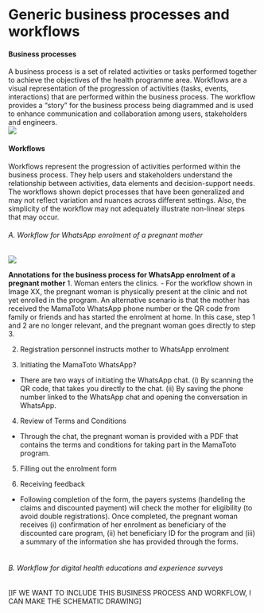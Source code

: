 # Generic business processes and workflows

#### Business processes
A business process is a set of related activities or tasks performed together to achieve the objectives of the health programme area. Workflows are a visual representation of the progression of activities (tasks, events, interactions) that are performed within the business process. The workflow provides a “story” for the business process being diagrammed and is used to enhance communication and collaboration among users, stakeholders and engineers. 
<br>
![](whatsapp_businessproccess.png)

#### Workflows
Workflows represent the progression of activities performed within the business process. They help users and stakeholders understand the relationship between activities, data elements and decision-support needs. The workflows shown depict processes that have been generalized and may not reflect variation and nuances across different settings. Also, the simplicity of the workflow may not adequately illustrate non-linear steps that may occur.

###### A. Workflow for WhatsApp enrolment of a pregnant mother
![](WappEnrolment.png)

**Annotations for the business process for WhatsApp enrolment of a pregnant mother**
1.	Woman enters the clinics.
- For the workflow shown in Image XX, the pregnant woman is physically present at the clinic and not yet enrolled in the program. An alternative scenario is that the mother has received the MamaToto WhatsApp phone number or the QR code from family or friends and has started the enrolment at home. In this case, step 1 and 2 are no longer relevant, and the pregnant woman goes directly to step 3. 

2.	Registration personnel instructs mother to WhatsApp enrolment


3.	Initiating the MamaToto WhatsApp?
- There are two ways of initiating the WhatsApp chat. (i) By scanning the QR code, that takes you directly to the chat. (ii) By saving the phone number linked to the WhatsApp chat and opening the conversation in WhatsApp.

4.	Review of Terms and Conditions
- Through the chat, the pregnant woman is provided with a PDF that contains the terms and conditions for taking part in the MamaToto program.

5.	Filling out the enrolment form

6.	Receiving feedback
- Following completion of the form, the payers systems (handeling the claims and discounted payment) will check the mother for eligibility (to avoid double registrations). Once completed, the pregnant woman receives (i) confirmation of her enrolment as beneficiary of the discounted care program, (ii) het beneficiary ID for the program and (iii) a summary of the information she has provided through the forms.  
<br>

###### B. Workflow for digital health educations and experience surveys

[IF WE WANT TO INCLUDE THIS BUSINESS PROCESS AND WORKFLOW, I CAN MAKE THE SCHEMATIC DRAWING]